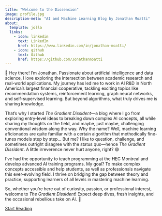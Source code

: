 ```yaml
---
title: "Welcome to the Dissension"
image: profile.jpg
description-meta: "AI and Machine Learning Blog by Jonathan Moatti"
about:
  template: jolla
  links:
    - icon: linkedin
      text: LinkedIn
      href: https://www.linkedin.com/in/jonathan-moatti/
    - icon: github
      text: Github
      href: https://github.com/Jonathanmoatti
---
```




👋 Hey there! I’m Jonathan. Passionate about artificial intelligence and data science, I love exploring the intersection between academic research and real-world applications. My journey has led me to work in AI R&D in North America's largest financial cooperative, tackling exciting topics like recommendation systems, reinforcement learning, graph neural networks, and self-supervised learning. But beyond algorithms, what truly drives me is sharing knowledge.  

That’s why I started *The Gradient Dissident*—a blog where I go from exploring entry-level ideas to breaking down complex AI concepts, all while sharing my thoughts on the field, and maybe, just maybe, challenging conventional wisdom along the way.  Why the name? Well, machine learning aficionados are quite familiar with a certain algorithm that methodically fine-tunes models step by step... But me? I like to question, challenge, and sometimes outright disagree with the status quo—hence *The Gradient Dissident*. A little irreverence never hurt anyone, right? 😄  

I’ve had the opportunity to teach programming at the HEC Montreal and develop advanced AI training programs. My goal? To make complex concepts accessible and help students, as well as professionals navigate this ever-evolving field. I thrive on bridging the gap between theory and practice, supporting learners of all levels in mastering machine learning.  

So, whether you’re here out of curiosity, passion, or professional interest, welcome to *The Gradient Dissident*! Expect deep dives, fresh insights, and the occasional rebellious take on AI. 🚀  

[Start Reading](/blog.html){.btn .btn-lg .btn-custom}



